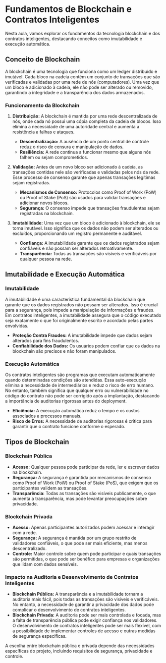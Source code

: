 # Fundamentos de Blockchain e Contratos Inteligentes

Nesta aula, vamos explorar os fundamentos da tecnologia blockchain e dos contratos inteligentes, destacando conceitos como imutabilidade e execução automática.

## Conceito de Blockchain

A blockchain é uma tecnologia que funciona como um ledger distribuído e imutável. Cada bloco na cadeia contém um conjunto de transações que são verificadas e validadas por uma rede de nós (computadores). Uma vez que um bloco é adicionado à cadeia, ele não pode ser alterado ou removido, garantindo a integridade e a transparência dos dados armazenados.

### Funcionamento da Blockchain

1. **Distribuição:** A blockchain é mantida por uma rede descentralizada de nós, onde cada nó possui uma cópia completa da cadeia de blocos. Isso elimina a necessidade de uma autoridade central e aumenta a resistência a falhas e ataques.

   - **Descentralização:** A ausência de um ponto central de controle reduz o risco de censura e manipulação de dados.
   - **Resiliência:** A rede continua a funcionar mesmo que alguns nós falhem ou sejam comprometidos.

2. **Validação:** Antes de um novo bloco ser adicionado à cadeia, as transações contidas nele são verificadas e validadas pelos nós da rede. Esse processo de consenso garante que apenas transações legítimas sejam registradas.

   - **Mecanismos de Consenso:** Protocolos como Proof of Work (PoW) ou Proof of Stake (PoS) são usados para validar transações e adicionar novos blocos.
   - **Segurança:** O consenso impede que transações fraudulentas sejam registradas na blockchain.

3. **Imutabilidade:** Uma vez que um bloco é adicionado à blockchain, ele se torna imutável. Isso significa que os dados não podem ser alterados ou excluídos, proporcionando um registro permanente e auditável.

   - **Confiança:** A imutabilidade garante que os dados registrados sejam confiáveis e não possam ser alterados retroativamente.
   - **Transparência:** Todas as transações são visíveis e verificáveis por qualquer pessoa na rede.

## Imutabilidade e Execução Automática

### Imutabilidade

A imutabilidade é uma característica fundamental da blockchain que garante que os dados registrados não possam ser alterados. Isso é crucial para a segurança, pois impede a manipulação de informações e fraudes. Em contratos inteligentes, a imutabilidade assegura que o código executado seja exatamente o que foi originalmente escrito e acordado pelas partes envolvidas.

- **Proteção Contra Fraudes:** A imutabilidade impede que dados sejam alterados para fins fraudulentos.
- **Confiabilidade dos Dados:** Os usuários podem confiar que os dados na blockchain são precisos e não foram manipulados.

### Execução Automática

Os contratos inteligentes são programas que executam automaticamente quando determinadas condições são atendidas. Essa auto-execução elimina a necessidade de intermediários e reduz o risco de erro humano. No entanto, também significa que qualquer erro ou vulnerabilidade no código do contrato não pode ser corrigido após a implantação, destacando a importância de auditorias rigorosas antes do deployment.

- **Eficiência:** A execução automática reduz o tempo e os custos associados a processos manuais.
- **Risco de Erros:** A necessidade de auditorias rigorosas é crítica para garantir que o contrato funcione conforme o esperado.

## Tipos de Blockchain

### Blockchain Pública

- **Acesso:** Qualquer pessoa pode participar da rede, ler e escrever dados na blockchain.
- **Segurança:** A segurança é garantida por mecanismos de consenso como Proof of Work (PoW) ou Proof of Stake (PoS), que exigem que os participantes validem as transações.
- **Transparência:** Todas as transações são visíveis publicamente, o que aumenta a transparência, mas pode levantar preocupações sobre privacidade.

### Blockchain Privada

- **Acesso:** Apenas participantes autorizados podem acessar e interagir com a rede.
- **Segurança:** A segurança é mantida por um grupo restrito de validadores confiáveis, o que pode ser mais eficiente, mas menos descentralizado.
- **Controle:** Maior controle sobre quem pode participar e quais transações são permitidas, o que pode ser benéfico para empresas e organizações que lidam com dados sensíveis.

### Impacto na Auditoria e Desenvolvimento de Contratos Inteligentes

- **Blockchain Pública:** A transparência e a imutabilidade tornam a auditoria mais fácil, pois todas as transações são visíveis e verificáveis. No entanto, a necessidade de garantir a privacidade dos dados pode complicar o desenvolvimento de contratos inteligentes.
- **Blockchain Privada:** A auditoria pode ser mais controlada e focada, mas a falta de transparência pública pode exigir confiança nos validadores. O desenvolvimento de contratos inteligentes pode ser mais flexível, com a possibilidade de implementar controles de acesso e outras medidas de segurança específicas.

A escolha entre blockchain pública e privada depende das necessidades específicas do projeto, incluindo requisitos de segurança, privacidade e controle.
